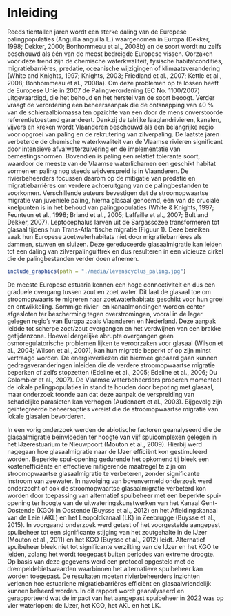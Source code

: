 <!-- hier komt de inhoudstafel bij pdf -->

\mainmatter

# Inleiding

Reeds tientallen jaren wordt een sterke daling van de Europese palingpopulaties (Anguilla anguilla L.) waargenomen in Europa (Dekker, 1998; Dekker, 2000; Bonhommeau et al., 2008b) en de soort wordt nu zelfs beschouwd als één van de meest bedreigde Europese vissen. Oorzaken voor deze trend zijn de chemische waterkwaliteit, fysische habitatcondities, migratiebarrières, predatie, oceanische wijzigingen of klimaatsverandering (White and Knights, 1997; Knights, 2003; Friedland et al., 2007; Kettle et al., 2008; Bonhommeau et al., 2008a). Om deze problemen op te lossen heeft de Europese Unie in 2007 de Palingverordening (EC No. 1100/2007) uitgevaardigd, die het behoud en het herstel van de soort beoogt. Verder vraagt de verordening een beheersaanpak die de ontsnapping van 40 % van de schieraalbiomassa ten opzichte van een door de mens onverstoorde referentietoestand garandeert. Dankzij de talrijke laaglandrivieren, kanalen, vijvers en kreken wordt Vlaanderen beschouwd als een belangrijke regio voor opgroei van paling en de rekrutering van zilverpaling. De laatste jaren verbeterde de chemische waterkwaliteit van de Vlaamse rivieren significant door intensieve afvalwaterzuivering en de implementatie van bemestingsnormen. Bovendien is paling een relatief tolerante soort, waardoor de meeste van de Vlaamse waterlichamen een geschikt habitat vormen en paling nog steeds wijdverspreid is in Vlaanderen. De rivierbeheerders focussen daarom op de mitigatie van predatie en migratiebarrières om verdere achteruitgang van de palingbestanden te voorkomen. Verschillende auteurs bevestigen dat de stroomopwaartse migratie van juveniele paling, hierna glasaal genoemd, één van de cruciale knelpunten is in het behoud van palingpopulaties (White & Knights, 1997; Feunteun et al., 1998; Briand et al., 2005; Laffaille et al., 2007; Bult and Dekker, 2007). Leptocephalus larven uit de Sargassozee transformeren tot glasaal tijdens hun Trans-Atlantische migratie (Figuur 1). Deze bereiken vaak hun Europese zoetwaterhabitats niet door migratiebarrières als dammen, stuwen en sluizen. Deze gereduceerde glasaalmigratie kan leiden tot een daling van zilverpalinguittrek en dus resulteren in een vicieuze cirkel die de palingbestanden verder doen afnemen.

```r
include_graphics(path = "./media/levenscyclus_paling.jpg")
```

De meeste Europese estuaria kennen een hoge connectiviteit en dus een graduele overgang tussen zout en zoet water. Dit laat de glasaal toe om stroomopwaarts te migreren naar zoetwaterhabitats geschikt voor hun groei en ontwikkeling. Sommige rivier- en kanaalmondingen worden echter afgesloten ter bescherming tegen overstromingen, vooral in de lager gelegen regio's van Europa zoals Vlaanderen en Nederland. Deze aanpak leidde tot scherpe zoet/zout overgangen en het verdwijnen van een brakke getijdenzone. Hoewel dergelijke abrupte overgangen geen osmoregulatorische problemen lijken te veroorzaken voor glasaal (Wilson et al., 2004; Wilson et al., 2007), kan hun migratie beperkt of op zijn minst vertraagd worden. De energieverliezen die hiermee gepaard gaan kunnen gedragsveranderingen inleiden die de verdere stroomopwaartse migratie beperken of zelfs stopzetten (Edeline et al., 2005; Edeline et al., 2006; Du Colombier et al., 2007). De Vlaamse waterbeheerders proberen momenteel de lokale palingpopulaties in stand te houden door bepoting met glasaal, maar onderzoek toonde aan dat deze aanpak de verspreiding van schadelijke parasieten kan verhogen (Audenaert et al., 2003). Bijgevolg zijn geïntegreerde beheersopties vereist die de stroomopwaartse migratie van lokale glasalen bevorderen.

In een vorig onderzoek werden de abiotische factoren geanalyseerd die de glasaalmigratie beïnvloeden ter hoogte van vijf spuicomplexen gelegen in het IJzerestuarium te Nieuwpoort (Mouton et al., 2009). Hierbij werd nagegaan hoe glasaalmigratie naar de IJzer efficiënt kon gestimuleerd worden. Beperkte spui-opening gedurende het opkomend tij bleek een kostenefficiënte en effectieve mitigerende maatregel te zijn om stroomopwaartse glasaalmigratie te verbeteren, zonder significante instroom van zeewater. In navolging van bovenvermeld onderzoek werd onderzocht of ook de stroomopwaartse glasaalmigratie verbeterd kon worden door toepassing van alternatief spuibeheer met een beperkte spui-opening ter hoogte van de uitwateringskunstwerken van het Kanaal Gent-Oostende (KGO) in Oostende (Buysse et al., 2012) en het Afleidingskanaal van de Leie (AKL) en het Leopoldkanaal (LK) in Zeebrugge (Buysse et al., 2015). In voorgaand onderzoek werd getest of het voorgestelde aangepast spuibeheer tot een significante stijging van het zoutgehalte in de IJzer (Mouton et al., 2011) en het KGO (Buysse et al., 2012) leidt. Alternatief spuibeheer bleek niet tot significante verzilting van de IJzer en het KGO te leiden, zolang het wordt toegepast buiten periodes van extreme droogte. Op basis van deze gegevens werd een protocol opgesteld met de drempeldebietswaarden waarbinnen het alternatieve spuibeheer kan worden toegepast. De resultaten moeten rivierbeheerders inzichten verlenen hoe estuariene migratiebarrières efficiënt en glasaalvriendelijk kunnen beheerd worden. In dit rapport wordt geanalyseerd en gerapporteerd wat de impact van het aangepast spuibeheer in 2022 was op vier waterlopen: de IJzer, het KGO, het AKL en het LK.
